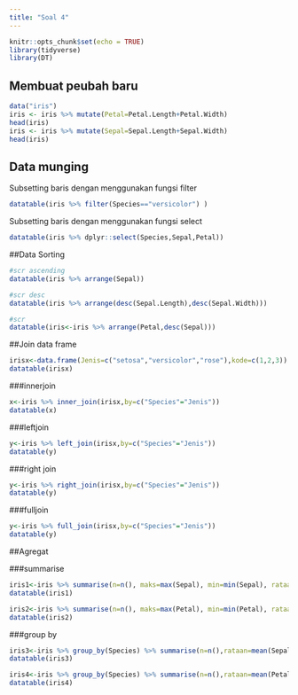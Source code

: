 ```yaml
---
title: "Soal 4"
---
```


```r
knitr::opts_chunk$set(echo = TRUE)
library(tidyverse)
library(DT)
```

## Membuat peubah baru
```r
data("iris")
iris <- iris %>% mutate(Petal=Petal.Length+Petal.Width)
head(iris)
iris <- iris %>% mutate(Sepal=Sepal.Length+Sepal.Width)
head(iris)
```

## Data munging

Subsetting baris dengan menggunakan fungsi filter

```r
datatable(iris %>% filter(Species=="versicolor") )
```


Subsetting baris dengan menggunakan fungsi select

```r
datatable(iris %>% dplyr::select(Species,Sepal,Petal))
```


##Data Sorting

```r
#scr ascending
datatable(iris %>% arrange(Sepal))
```

```r
#scr desc
datatable(iris %>% arrange(desc(Sepal.Length),desc(Sepal.Width)))
```

```r
#scr
datatable(iris<-iris %>% arrange(Petal,desc(Sepal)))
```


##Join data frame

```r
irisx<-data.frame(Jenis=c("setosa","versicolor","rose"),kode=c(1,2,3))
datatable(irisx)
```

###innerjoin

```r
x<-iris %>% inner_join(irisx,by=c("Species"="Jenis"))
datatable(x)
```

###leftjoin

```r
y<-iris %>% left_join(irisx,by=c("Species"="Jenis"))
datatable(y)
```

###right join

```r
y<-iris %>% right_join(irisx,by=c("Species"="Jenis"))
datatable(y)
```

###fulljoin

```r
y<-iris %>% full_join(irisx,by=c("Species"="Jenis"))
datatable(y)
```

##Agregat

###summarise

```r
iris1<-iris %>% summarise(n=n(), maks=max(Sepal), min=min(Sepal), rataan=mean(Sepal))
datatable(iris1)
```

```r
iris2<-iris %>% summarise(n=n(), maks=max(Petal), min=min(Petal), rataan=mean(Petal))
datatable(iris2)
```


###group by

```r
iris3<-iris %>% group_by(Species) %>% summarise(n=n(),rataan=mean(Sepal),s=sd(Sepal))
datatable(iris3)
```

```r
iris4<-iris %>% group_by(Species) %>% summarise(n=n(),rataan=mean(Petal),s=sd(Petal))
datatable(iris4)
```

